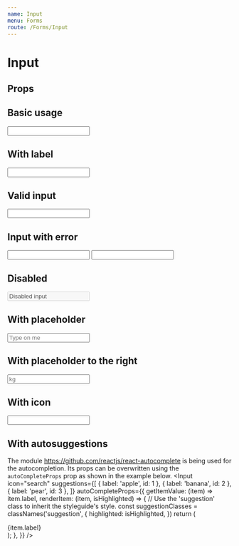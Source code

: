 ```yaml
---
name: Input
menu: Forms
route: /Forms/Input
---
```



# Input

## Props
<PropsTable of={Input} />

## Basic usage
<Playground>
  <Input />
</Playground>

## With label
<Playground>
  <Input label="Input with label" />
</Playground>

## Valid input
<Playground>
  <Input touched={true} isValid={true} />
</Playground>

## Input with error
<Playground>
  <Input touched={true} isValid={false} />
</Playground>

<Playground>
  <Input touched={true} error="Oops. You messed up." />
</Playground>

## Disabled
<Playground>
  <Input disabled value="Disabled input" />
</Playground>

## With placeholder
<Playground>
  <Input placeholder="Type on me" />
</Playground>

## With placeholder to the right
<Playground>
  <Input placeholder="kg" placeholderRight />
</Playground>

## With icon
<Playground>
  <Input icon="search" />
</Playground>

## With autosuggestions
The module https://github.com/reactjs/react-autocomplete is being used for the
autocompletion. Its props can be overwritten using the `autoCompleteProps` prop
as shown in the example below.
<Playground>
  <Input
    icon="search"
    suggestions={[
      { label: 'apple',  id: 1 },
      { label: 'banana', id: 2 },
      { label: 'pear',   id: 3 },
    ]}
    autoCompleteProps={{
      getItemValue: (item) => item.label,
      renderItem: (item, isHighlighted) => {
        // Use the 'suggestion' class to inherit the styleguide's style.
        const suggestionClasses = classNames('suggestion', {
          highlighted: isHighlighted,
        })
        return (
          <div className={suggestionClasses} key={item.id}>
            {item.label}
          </div>
        );
      },
    }}
  />
  <br/>
  <br/>
  <br/>
  <br/>
  <br/>
</Playground>

